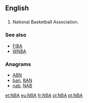 ==English==
{{wikipedia|National Basketball Association}}

==={{initialism-old|en}}===
{{head|en}}

# {{context|US|Canada|sports|lang=en}} National Basketball Association.

===See also===
* [[FIBA]]
* [[WNBA]]

===Anagrams===
* [[ABN#English|ABN]] 
* [[ban#English|ban]], [[BAN#English|BAN]]
* [[nab#English|nab]], [[NAB#English|NAB]]

[[et:NBA]]
[[eu:NBA]]
[[fr:NBA]]
[[pl:NBA]]
[[pt:NBA]]